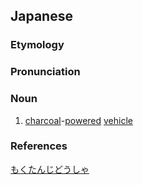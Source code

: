 ==Japanese==
{{wikipedia|lang=ja}}
{{ja-kanjitab|もく|たん|じ|どう|しゃ|yomi=o}}

===Etymology===
{{affix|sort=もくたんじどうしゃ|ja|木炭|tr1=mokutan|t1=charcoal|自動車|tr2=jidōsha|t2=vehicle}}

===Pronunciation===
{{ja-pron|yomi=o|もくたん じどうしゃ|acc=6|acc_ref=DJR}}

===Noun===
{{ja-noun|もくたん じどうしゃ}}

# [[charcoal]]-[[power]]ed [[vehicle]]

===References===
<references/>

[[Category:ja:Vehicles|もくたんじどうしゃ]]